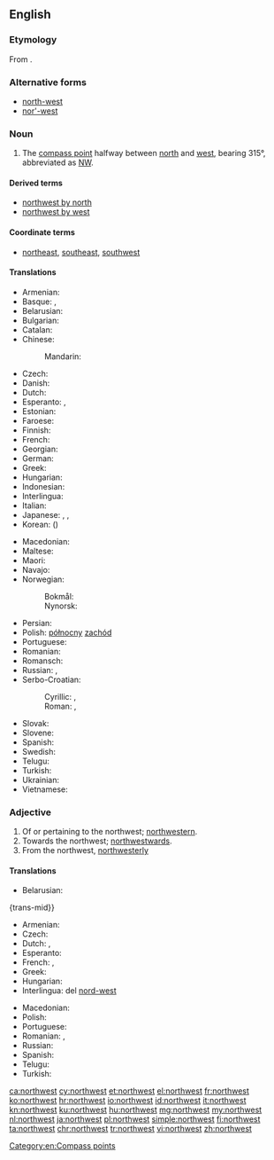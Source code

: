 ==English==
{{wikipedia|dab=Northwest}}
===Etymology===
From {{compound|north|west|lang=en}}.

===Alternative forms===
* [[north-west]]
* [[nor'-west]]

===Noun===
{{en-noun}}

# The [[compass point]] halfway between [[north]] and [[west]], bearing 315°, abbreviated as [[NW]].

====Derived terms====
* [[northwest by north]]
* [[northwest by west]]

====Coordinate terms====
* {{sense|compass point}} [[northeast]], [[southeast]], [[southwest]]

====Translations====
{{trans-top|compass point}}
* Armenian: {{t|hy|հյուսիս-արևմուտք}}
* Basque: {{t|eu|ipartsartalde}}, {{t|eu|iparmendebal}}
* Belarusian: {{t|be|паўно́чны за́хад|m|sc=Cyrl}}
* Bulgarian: {{t|bg|североза́пад|m|sc=Cyrl}}
* Catalan: {{t|ca|nord-oest}}
* Chinese:
*: Mandarin: {{t+|cmn|西北|tr=xīběi|sc=Hani}}
* Czech: {{t+|cs|severozápad|m}}
* Danish: {{t|da|nordvest}}
* Dutch: {{t+|nl|noordwesten|n}}
* Esperanto: {{t|eo|nordokcidento}}, {{t|eo|norduesto}}
* Estonian: {{t|et|loe}}
* Faroese: {{t|fo|útnyrðingur|m}}
* Finnish: {{t+|fi|luode}}
* French: {{t+|fr|nord-ouest|m}}
* Georgian: {{t|ka|ჩრდილო-დასავლეთი}}
* German: {{t+|de|Nordwesten|m}}
* Greek: {{t+|el|βορειοδυτικά}}
* Hungarian: {{t+|hu|északnyugat}}
* Indonesian: {{t+|id|barat laut}}
* Interlingua: {{t|ia|nord-west}}
* Italian: {{t|it|nordovest}}
* Japanese: {{t+|ja|北西|tr=ほくせい, hokúséi|sc=Jpan}}, {{qualifier|less common}} {{t+|ja|西北|tr=せいほく, seihoku|sc=Jpan}}, {{qualifier|obsolete}} {{t+|ja|乾|tr=いぬい, inui|sc=Jpan}}
* Korean: {{t|ko|북서|sc=Kore}} ({{t+|ko|北西|sc=Kore}})
{{trans-mid}}
* Macedonian: {{t|mk|североза́пад|m}}
* Maltese: {{t|mt|majjistral}}
* Maori: {{t|mi|uru-mā-raki}}
* Navajo: {{t|nv|náhookǫs dóó eʼeʼaah}}
* Norwegian:
*: Bokmål: {{t|nb|nordvest}}
*: Nynorsk: {{t|nn|nordvest}}
* Persian: {{t|fa|شمال غربی|tr=šamâl-e ğarbi|sc=fa-Arab}}
* Polish: [[północny]] [[zachód]] {{g|m}}
* Portuguese: {{t+|pt|noroeste|m}}
* Romanian: {{t+|ro|nord-vest|n}}
* Romansch: {{t|rm|nordvest}}
* Russian: {{t+|ru|се́веро-за́пад|m}}, {{t+|ru|норд-вест|m}} {{qualifier|wind, nautical}}
* Serbo-Croatian:
*: Cyrillic: {{t|sh|северозапад|m}}, {{t|sh|сјеверозапад|m}}
*: Roman: {{t|sh|severozapad|m}}, {{t+|sh|sjeverozapad|m}}
* Slovak: {{t|sk|severozápad|m}}
* Slovene: {{t|sl|severozahod|m}}
* Spanish: {{t|es|noroeste|m}}
* Swedish: {{t|sv|nordväst}}
* Telugu: {{t|te|వాయవ్యం}}
* Turkish: {{t+|tr|kuzeybatı}}
* Ukrainian: {{t|uk|півні́чний за́хід|m|sc=Cyrl}}
* Vietnamese: {{t|vi|phía tây bắc}}
{{trans-bottom}}

===Adjective===
{{en-adj|-}}

# Of or pertaining to the northwest; [[northwestern]].
# Towards the northwest; [[northwestward]]s.
# From the northwest, [[northwesterly]]

====Translations====
{{trans-top|northwestern}}
* Belarusian: {{t|be|паўно́чна-захо́дні|m|sc=Cyrl}}
{trans-mid}}
{{trans-bottom}}

{{trans-top|towards the northwest}}
* Armenian: {{t|hy|հյուսիսարևմտյան}}
* Czech: {{t+|cs|severozápadní}}
* Dutch: {{t+|nl|noordwest}}, {{t+|nl|noordwestelijk}}
* Esperanto: {{t|eo|nordokcidenta}}
* French: {{t+|fr|nord-ouest}}, {{t|fr|du nord-ouest}}
* Greek: {{t+|el|βορειοδυτικός}}
* Hungarian: {{t+|hu|északnyugati}}
* Interlingua: del [[nord-west]]
{{trans-mid}}
* Macedonian: {{t|mk|северозападно|tr=severozápadno}}
* Polish: {{t+|pl|północno-zachodni}}
* Portuguese: {{t+|pt|noroeste}}
* Romanian: {{t|ro|de nord-vest}}, {{t|ro|nordvestic}}
* Russian: {{t+|ru|се́веро-за́падный}}
* Spanish: {{t|es|noroeste|alt=del noroeste}}
* Telugu: {{t|te|వాయవ్య|tr=vaayavya}}
* Turkish: {{t+|tr|kuzeybatı}}
{{trans-bottom}}

[[Category:en:Compass points]]

[[ca:northwest]]
[[cy:northwest]]
[[et:northwest]]
[[el:northwest]]
[[fr:northwest]]
[[ko:northwest]]
[[hr:northwest]]
[[io:northwest]]
[[id:northwest]]
[[it:northwest]]
[[kn:northwest]]
[[ku:northwest]]
[[hu:northwest]]
[[mg:northwest]]
[[my:northwest]]
[[nl:northwest]]
[[ja:northwest]]
[[pl:northwest]]
[[simple:northwest]]
[[fi:northwest]]
[[ta:northwest]]
[[chr:northwest]]
[[tr:northwest]]
[[vi:northwest]]
[[zh:northwest]]
